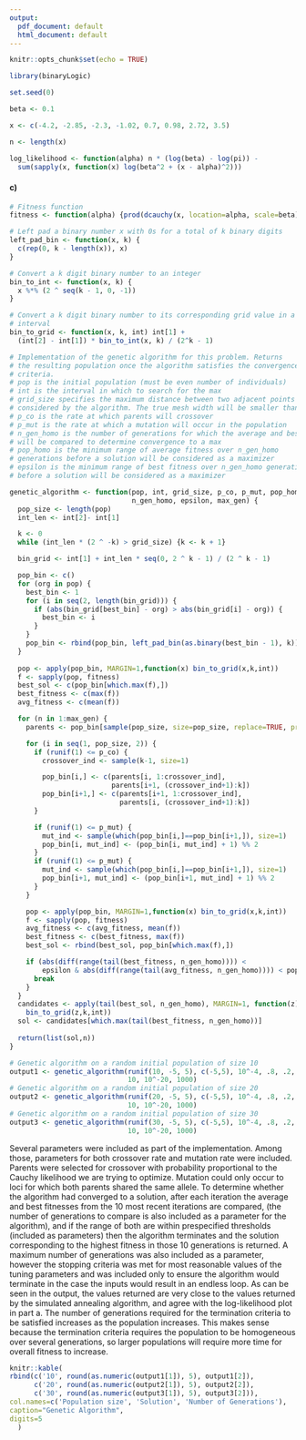 ```yaml
---
output:
  pdf_document: default
  html_document: default
---
```


```r
knitr::opts_chunk$set(echo = TRUE)
```

```r
library(binaryLogic)

set.seed(0)

beta <- 0.1

x <- c(-4.2, -2.85, -2.3, -1.02, 0.7, 0.98, 2.72, 3.5)

n <- length(x)

log_likelihood <- function(alpha) n * (log(beta) - log(pi)) - 
  sum(sapply(x, function(x) log(beta^2 + (x - alpha)^2)))
```
#### c)
```r
# Fitness function
fitness <- function(alpha) {prod(dcauchy(x, location=alpha, scale=beta))}

# Left pad a binary number x with 0s for a total of k binary digits
left_pad_bin <- function(x, k) {
  c(rep(0, k - length(x)), x)
}

# Convert a k digit binary number to an integer
bin_to_int <- function(x, k) {
  x %*% (2 ^ seq(k - 1, 0, -1))
}

# Convert a k digit binary number to its corresponding grid value in a specified
# interval
bin_to_grid <- function(x, k, int) int[1] + 
  (int[2] - int[1]) * bin_to_int(x, k) / (2^k - 1)

# Implementation of the genetic algorithm for this problem. Returns
# the resulting population once the algorithm satisfies the convergence
# criteria.
# pop is the initial population (must be even number of individuals)
# int is the interval in which to search for the max
# grid_size specifies the maximum distance between two adjacent points
# considered by the algorithm. The true mesh width will be smaller than this.
# p_co is the rate at which parents will crossover
# p_mut is the rate at which a mutation will occur in the population
# n_gen_homo is the number of generations for which the average and best fitness
# will be compared to determine convergence to a max
# pop_homo is the minimum range of average fitness over n_gen_homo
# generations before a solution will be considered as a maximizer
# epsilon is the minimum range of best fitness over n_gen_homo generations
# before a solution will be considered as a maximizer

genetic_algorithm <- function(pop, int, grid_size, p_co, p_mut, pop_homo, 
                              n_gen_homo, epsilon, max_gen) {
  pop_size <- length(pop)
  int_len <- int[2]- int[1]

  k <- 0
  while (int_len * (2 ^ -k) > grid_size) {k <- k + 1}

  bin_grid <- int[1] + int_len * seq(0, 2 ^ k - 1) / (2 ^ k - 1)

  pop_bin <- c()
  for (org in pop) {
    best_bin <- 1
    for (i in seq(2, length(bin_grid))) {
      if (abs(bin_grid[best_bin] - org) > abs(bin_grid[i] - org)) {
        best_bin <- i
      }
    }
    pop_bin <- rbind(pop_bin, left_pad_bin(as.binary(best_bin - 1), k))
  }
  
  pop <- apply(pop_bin, MARGIN=1,function(x) bin_to_grid(x,k,int))
  f <- sapply(pop, fitness)
  best_sol <- c(pop_bin[which.max(f),])
  best_fitness <- c(max(f))
  avg_fitness <- c(mean(f))

  for (n in 1:max_gen) {
    parents <- pop_bin[sample(pop_size, size=pop_size, replace=TRUE, prob=f),]

    for (i in seq(1, pop_size, 2)) {
      if (runif(1) <= p_co) {
        crossover_ind <- sample(k-1, size=1)

        pop_bin[i,] <- c(parents[i, 1:crossover_ind], 
                         parents[i+1, (crossover_ind+1):k])
        pop_bin[i+1,] <- c(parents[i+1, 1:crossover_ind], 
                           parents[i, (crossover_ind+1):k])
      }

      if (runif(1) <= p_mut) {
        mut_ind <- sample(which(pop_bin[i,]==pop_bin[i+1,]), size=1)
        pop_bin[i, mut_ind] <- (pop_bin[i, mut_ind] + 1) %% 2
      }
      if (runif(1) <= p_mut) {
        mut_ind <- sample(which(pop_bin[i,]==pop_bin[i+1,]), size=1)
        pop_bin[i+1, mut_ind] <- (pop_bin[i+1, mut_ind] + 1) %% 2
      }
    }

    pop <- apply(pop_bin, MARGIN=1,function(x) bin_to_grid(x,k,int))
    f <- sapply(pop, fitness)
    avg_fitness <- c(avg_fitness, mean(f))
    best_fitness <- c(best_fitness, max(f))
    best_sol <- rbind(best_sol, pop_bin[which.max(f),])

    if (abs(diff(range(tail(best_fitness, n_gen_homo)))) < 
        epsilon & abs(diff(range(tail(avg_fitness, n_gen_homo)))) < pop_homo) {
      break
    }
  }
  candidates <- apply(tail(best_sol, n_gen_homo), MARGIN=1, function(z)
    bin_to_grid(z,k,int))
  sol <- candidates[which.max(tail(best_fitness, n_gen_homo))]
  
  return(list(sol,n))
}

# Genetic algorithm on a random initial population of size 10
output1 <- genetic_algorithm(runif(10, -5, 5), c(-5,5), 10^-4, .8, .2, 10^-15, 
                             10, 10^-20, 1000)
# Genetic algorithm on a random initial population of size 20
output2 <- genetic_algorithm(runif(20, -5, 5), c(-5,5), 10^-4, .8, .2, 10^-15, 
                             10, 10^-20, 1000)
# Genetic algorithm on a random initial population of size 30
output3 <- genetic_algorithm(runif(30, -5, 5), c(-5,5), 10^-4, .8, .2, 10^-15, 
                             10, 10^-20, 1000)
```
Several parameters were included as part of the implementation. Among those, parameters for both crossover rate and mutation rate were included. Parents were selected for crossover with probability proportional to the Cauchy likelihood we are trying to optimize. Mutation could only occur to loci for which both parents shared the same allele. To determine whether the algorithm had converged to a solution, after each iteration the average and best fitnesses from the 10 most recent iterations are compared, (the number of generations to compare is also included as a parameter for the algorithm), and if the range of both are within prespecified thresholds (included as parameters) then the algorithm terminates and the solution corresponding to the highest fitness in those 10 generations is returned. A maximum number of generations was also included as a parameter, however the stopping criteria was met for most reasonable values of the tuning parameters and was included only to ensure the algorithm would terminate in the case the inputs would result in an endless loop. As can be seen in the output, the values returned are very close to the values returned by the simulated annealing algorithm, and agree with the log-likelihood plot in part a. The number of generations required for the termination criteria to be satisfied increases as the population increases. This makes sense because the termination criteria requires the population to be homogeneous over several generations, so larger populations will require more time for overall fitness to increase.

```r
knitr::kable(
rbind(c('10', round(as.numeric(output1[1]), 5), output1[2]),
      c('20', round(as.numeric(output2[1]), 5), output2[2]),
      c('30', round(as.numeric(output3[1]), 5), output3[2])),
col.names=c('Population size', 'Solution', 'Number of Generations'),
caption="Genetic Algorithm",
digits=5
  )
```